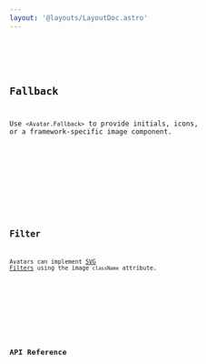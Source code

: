 ```yaml
---
layout: '@layouts/LayoutDoc.astro'
---
```




<Preview client:load>
	<Fragment slot="preview">
		<Example client:visible />
	</Fragment>
	<Fragment slot="code">
		<Code code={ExampleRaw} lang="tsx" />
	</Fragment>
</Preview>

## Fallback

Use `<Avatar.Fallback>` to provide initials, icons, or a framework-specific image component.

<Preview client:load>
	<Fragment slot="preview">
		<ExampleFallback client:visible />
	</Fragment>
	<Fragment slot="code">
		<Code code={ExampleFallbackRaw} lang="tsx" />
	</Fragment>
</Preview>

## Filter

Avatars can implement [SVG Filters](/docs/guides/cookbook/svg-filters) using the image `className` attribute.

<Preview client:load>
	<Fragment slot="preview">
		<ExampleFilter client:visible />
	</Fragment>
	<Fragment slot="code">
		<Code code={ExampleFilterRaw} lang="tsx" />
	</Fragment>
</Preview>

## API Reference

<ApiTable />
